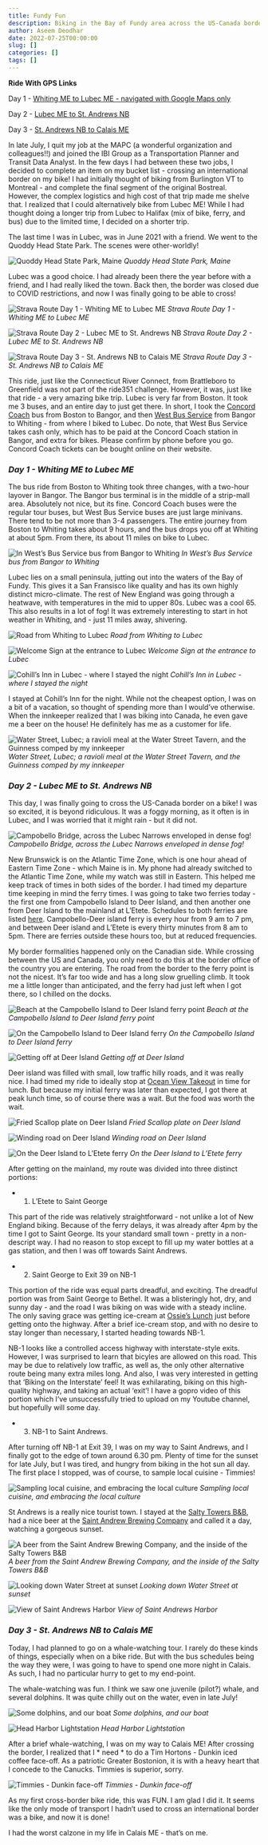 ```yaml
---
title: Fundy Fun
description: Biking in the Bay of Fundy area across the US-Canada border
author: Aseem Deodhar
date: 2022-07-25T00:00:00
slug: []
categories: []
tags: []
---
```


**Ride With GPS Links**

Day 1 - [Whiting ME to Lubec ME - navigated with Google Maps only](https://goo.gl/maps/R1xoUf5f77RWbPW6A)

Day 2 - [Lubec ME to St. Andrews NB](https://ridewithgps.com/routes/40179263)

Day 3 - [St. Andrews NB to Calais ME](https://ridewithgps.com/routes/40181261)

In late July, I quit my job at the MAPC (a wonderful organization and colleagues!!) and joined the IBI Group as a Transportation Planner and Transit Data Analyst. In the few days I had between these two jobs, I decided to complete an item on my bucket list - crossing an international border on my bike! I had initially thought of biking from Burlington VT to Montreal - and complete the final segment of the original Bostreal. However, the complex logistics and high cost of that trip made me shelve that. I realized that I could alternatively bike from Lubec ME! While I had thought doing a longer trip from Lubec to Halifax (mix of bike, ferry, and bus) due to the limited time, I decided on a shorter trip.

The last time I was in Lubec, was in June 2021 with a friend. We went to the Quoddy Head State Park. The scenes were other-worldly!

![Quoddy Head State Park, Maine](west_quoddy.jpg)
*Quoddy Head State Park, Maine*

Lubec was a good choice. I had already been there the year before with a friend, and I had really liked the town. Back then, the border was closed due to COVID restrictions, and now I was finally going to be able to cross!

![Strava Route Day 1 - Whiting ME to Lubec ME](strava_day1.jpg)
*Strava Route Day 1 - Whiting ME to Lubec ME*

![Strava Route Day 2 - Lubec ME to St. Andrews NB](strava_day2.jpg) 
*Strava Route Day 2 - Lubec ME to St. Andrews NB*

![Strava Route Day 3 - St. Andrews NB to Calais ME](strava_day3.jpg) 
*Strava Route Day 3 - St. Andrews NB to Calais ME*

This ride, just like the Connecticut River Connect, from Brattleboro to Greenfield was not part of the ride351 challenge. However, it was, just like that ride - a very amazing bike trip. Lubec is very far from Boston. It took me 3 buses, and an entire day to just get there. In short, I took the [Concord Coach](https://concordcoachlines.com/) bus from Boston to Bangor, and then [West Bus Service](http://www.westbusservice.com/) from Bangor to Whiting - from where I biked to Lubec. Do note, that West Bus Service takes cash only, which has to be paid at the Concord Coach station in Bangor, and extra for bikes. Please confirm by phone before you go. Concord Coach tickets can be bought online on their website.

### *Day 1 - Whiting ME to Lubec ME*

The bus ride from Boston to Whiting took three changes, with a two-hour layover in Bangor. The Bangor bus terminal is in the middle of a strip-mall area. Absolutely not nice, but its fine. Concord Coach buses were the regular tour buses, but West Bus Service buses are just large minivans. There tend to be not more than 3-4 passengers. The entire journey from Boston to Whiting takes about 9 hours, and the bus drops you off at Whiting at about 5pm. From there, its about 11 miles on bike to Lubec.

![In West's Bus Service bus from Bangor to Whiting](west_bus.jpg)
*In West's Bus Service bus from Bangor to Whiting*

Lubec lies on a small peninsula, jutting out into the waters of the Bay of Fundy. This gives it a San Fransisco like quality and has its own highly distinct micro-climate. The rest of New England was going through a heatwave, with temperatures in the mid to upper 80s. Lubec was a cool 65. This also results in a lot of fog! It was extremely interesting to start in hot weather in Whiting, and - just 11 miles away, shivering.

![Road from Whiting to Lubec](whiting_road.jpg)
*Road from Whiting to Lubec*

![Welcome Sign at the entrance to Lubec](lubec_sign.jpg)
*Welcome Sign at the entrance to Lubec*

![Cohill's Inn in Lubec - where I stayed the night](lubec_bnb.jpg)
*Cohill's Inn in Lubec - where I stayed the night*

I stayed at Cohill's Inn for the night. While not the cheapest option, I was on a bit of a vacation, so thought of spending more than I would've otherwise. When the innkeeper realized that I was biking into Canada, he even gave me a beer on the house! He definitely has me as a customer for life.

![Water Street, Lubec; a ravioli meal at the Water Street Tavern, and the Guinness comped by my innkeeper](lubec_collage.jpg)
*Water Street, Lubec; a ravioli meal at the Water Street Tavern, and the Guinness comped by my innkeeper*

### *Day 2 - Lubec ME to St. Andrews NB*

This day, I was finally going to cross the US-Canada border on a bike! I was so excited, it is beyond ridiculous. It was a foggy morning, as it often is in Lubec, and I was worried that it might rain - but it did not.

![Campobello Bridge, across the Lubec Narrows enveloped in dense fog!](campobello_birdge.jpg)
*Campobello Bridge, across the Lubec Narrows enveloped in dense fog!*

New Brunswick is on the Atlantic Time Zone, which is one hour ahead of Eastern Time Zone - which Maine is in. My phone had already switched to the Atlantic Time Zone, while my watch was still in Eastern. This helped me keep track of times in both sides of the border. I had timed my departure time keeping in mind the ferry times. I was going to take two ferries today - the first one from Campobello Island to Deer Island, and then another one from Deer Island to the mainland at L'Etete. Schedules to both ferries are listed [here](http://deerisland.nb.ca/ferries.htm). Campobello-Deer island ferry is every hour from 9 am to 7 pm, and between Deer island and L'Etete is every thirty minutes from 8 am to 5pm. There are ferries outside these hours too, but at reduced frequencies.

My border formalities happened only on the Canadian side. While crossing between the US and Canada, you only need to do this at the border office of the country you are entering. The road from the border to the ferry point is not the nicest. It's far too wide and has a long slow gruelling climb. It took me a little longer than anticipated, and the ferry had just left when I got there, so I chilled on the docks.

![Beach at the Campobello Island to Deer Island ferry point](campobello_island.jpg)
*Beach at the Campobello Island to Deer Island ferry point*

![On the Campobello Island to Deer Island ferry](ferry_camp_deer.jpg)
*On the Campobello Island to Deer Island ferry*

![Getting off at Deer Island](ferry_off_deer.jpg)
*Getting off at Deer Island*

Deer island was filled with small, low traffic hilly roads, and it was really nice. I had timed my ride to ideally stop at [Ocean View Takeout](https://www.google.com/maps/place/Ocean+view+takeout/@45.0083885,-66.9403911,15.24z/data=!4m5!3m4!1s0x4ca8a1df33626b2f:0x1e7a9123ab5e4834!8m2!3d45.0078878!4d-66.9422936) in time for lunch. But because my initial ferry was later than expected, I got there at peak lunch time, so of course there was a wait. But the food was worth the wait.

![Fried Scallop plate on Deer Island](deer_island_food.jpg)
*Fried Scallop plate on Deer Island*

![Winding road on Deer Island](deer_island.jpg)
*Winding road on Deer Island*

![On the Deer Island to L'Etete ferry](ferry_deer_mainland.jpg)
*On the Deer Island to L'Etete ferry*

After getting on the mainland, my route was divided into three distinct portions:

* 1. L'Etete to Saint George

This part of the ride was relatively straightforward - not unlike a lot of New England biking. Because of the ferry delays, it was already after 4pm by the time I got to Saint George. Its your standard small town - pretty in a non-descript way. I had no reason to stop except to fill up my water bottles at a gas station, and then I was off towards Saint Andrews.

* 2. Saint George to Exit 39 on NB-1

This portion of the ride was equal parts dreadful, and exciting. The dreadful portion was from Saint George to Bethel. It was a blisteringly hot, dry, and sunny day - and the road I was biking on was wide with a steady incline. The only saving grace was getting ice-cream at [Ossie's Lunch](https://www.google.com/maps/place/Ossie's+Lunch/@45.1588239,-66.916646,16.28z/data=!4m5!3m4!1s0x4ca61bfa3fe73b8f:0xb0d307fb366693ae!8m2!3d45.1583197!4d-66.9160456) just before getting onto the highway. After a brief ice-cream stop, and with no desire to stay longer than necessary, I started heading towards NB-1.

NB-1 looks like a controlled access highway with interstate-style exits. However, I was surprised to learn that bicyles are allowed on this road. This may be due to relatively low traffic, as well as, the only other alternative route being many extra miles long. And also, I was very interested in getting that 'Biking on the Interstate' feel! It was exhilarating, biking on this high-quality highway, and taking an actual 'exit'! I have a gopro video of this portion which I've unsuccessfully tried to upload on my Youtube channel, but hopefully will some day.

* 3. NB-1 to Saint Andrews.

After turning off NB-1 at Exit 39, I was on my way to Saint Andrews, and I finally got to the edge of town around 6.30 pm. Plenty of time for the sunset for late July, but I was tired, and hungry from biking in the hot sun all day. The first place I stopped, was of course, to sample local cuisine - Timmies!

![Sampling local cuisine, and embracing the local culture](timmies_standrew.jpg)
*Sampling local cuisine, and embracing the local culture*

St Andrews is a really nice tourist town. I stayed at the [Salty Towers B&B](https://www.google.com/maps/place/Salty+Towers/@45.071421,-67.047293,15z/data=!4m2!3m1!1s0x0:0x1a0f7b7af1432b22?sa=X&ved=2ahUKEwjfso7P7N78AhXsD1kFHZZYBuMQ_BJ6BAhoEAc), had a nice beer at the [Saint Andrew Brewing Company](https://www.google.com/maps/place/Saint+Andrews+Brewing+Company/@45.0737055,-67.0537381,19.02z/data=!4m15!1m9!3m8!1s0x0:0x1a0f7b7af1432b22!2sSalty+Towers!5m2!4m1!1i2!8m2!3d45.071421!4d-67.047293!3m4!1s0x4ca8a9c12e5b35df:0x4a17a2fc12572211!8m2!3d45.0734796!4d-67.0530218) and called it a day, watching a gorgeous sunset.

![A beer from the Saint Andrew Brewing Company, and the inside of the Salty Towers B&B](standrew_collage.jpg)
*A beer from the Saint Andrew Brewing Company, and the inside of the Salty Towers B&B*

![Looking down Water Street at sunset](standrews_sunset.jpg)
*Looking down Water Street at sunset*

![View of Saint Andrews Harbor](standrew_water.jpg)
*View of Saint Andrews Harbor*

### *Day 3 - St. Andrews NB to Calais ME*

Today, I had planned to go on a whale-watching tour. I rarely do these kinds of things, especially when on a bike ride. But with the bus schedules being the way they were, I was going to have to spend one more night in Calais. As such, I had no particular hurry to get to my end-point.

The whale-watching was fun. I think we saw one juvenile (pilot?) whale, and several dolphins. It was quite chilly out on the water, even in late July!

![Some dolphins, and our boat](whale_watching.jpg)
*Some dolphins, and our boat*

![Head Harbor Lightstation](whale_lighthoue.jpg)
*Head Harbor Lightstation*

After a brief whale-watching, I was on my way to Calais ME! After crossing the border, I realized that I * need * to do a Tim Hortons - Dunkin iced coffee face-off. As a patriotic Greater Bostonion, it is with a heavy heart that I concede to the Canucks. Timmies is superior, sorry.

![Timmies - Dunkin face-off](timmies_dunkin_compare.jpg)
*Timmies - Dunkin face-off*

As my first cross-border bike ride, this was FUN. I am glad I did it. It seems like the only mode of transport I hadn't used to cross an international border was a bike, and now it is done!

I had the worst calzone in my life in Calais ME - that's on me.
